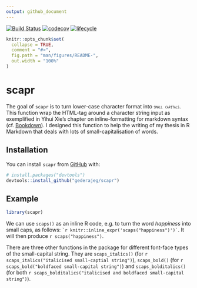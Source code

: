 ```yaml
---
output: github_document
---
```


<!-- README.md is generated from README.Rmd. Please edit that file -->
<!-- rmarkdown v1 -->

[![Build Status](https://travis-ci.org/gederajeg/scapr.svg?branch=master)](https://travis-ci.org/gederajeg/scapr) [![codecov](https://codecov.io/gh/gederajeg/scapr/branch/master/graph/badge.svg)](https://codecov.io/gh/gederajeg/scapr) [![lifecycle](https://img.shields.io/badge/lifecycle-maturing-blue.svg)](https://www.tidyverse.org/lifecycle/#maturing)


```r
knitr::opts_chunk$set(
  collapse = TRUE,
  comment = "#>",
  fig.path = "man/figures/README-",
  out.width = "100%"
)
```
# scapr

The goal of `scapr` is to turn lower-case character format into <span style = "font-variant:small-caps;">`small capitals`</span>. This function wrap the HTML-tag around a character string input as exemplified in Yihui Xie's chapter on inline-formatting for markdown syntax (cf.  [Bookdown](https://bookdown.org/yihui/bookdown/markdown-syntax.html)). I designed this function to help the writing of my thesis in R Markdown that deals with lots of small-capitalisation of words.

## Installation

You can install `scapr` from [GitHub](https://github.com/) with:

``` r
# install.packages("devtools")
devtools::install_github("gederajeg/scapr")
```
## Example

```r
library(scapr)
```


We can use `scaps()` as an inline R code, e.g. to turn the word *happiness* into small caps, as follows: `` `r knitr::inline_expr('scaps("happiness")')` ``. It will then produce `r scaps("happiness")`.

There are three other functions in the package for different font-face types of the small-capital string. They are `scaps_italics()` (for `r scaps_italics("italicised small-captial string")`), `scaps_bold()` (for `r scaps_bold("boldfaced small-capital string")`) and `scaps_bolditalics()` (for both `r scaps_bolditalics("italicised and boldfaced small-capital string")`).
